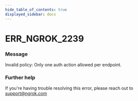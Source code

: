```yaml
---
hide_table_of_contents: true
displayed_sidebar: docs
---
```



# ERR_NGROK_2239

### Message

Invalid policy: Only one auth action allowed per endpoint.

<ErrorDetails error="err_ngrok_2239" />

### Further help

If you're having trouble resolving this error, please reach out to [support@ngrok.com](mailto:support@ngrok.com?subject=Help%20with%20ERR_NGROK_2239)

